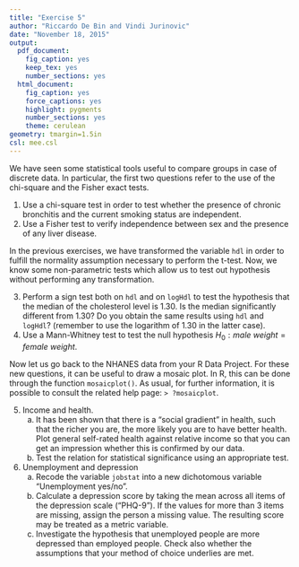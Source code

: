 ```yaml
---
title: "Exercise 5"
author: "Riccardo De Bin and Vindi Jurinovic"
date: "November 18, 2015"
output:
  pdf_document:
    fig_caption: yes
    keep_tex: yes
    number_sections: yes
  html_document:
    fig_caption: yes
    force_captions: yes
    highlight: pygments
    number_sections: yes
    theme: cerulean
geometry: tmargin=1.5in
csl: mee.csl
---
```


We have seen some statistical tools useful to compare groups in case of discrete data. In particular, the first two questions refer to the use of the chi-square and the Fisher exact tests.

1. Use a chi-square test in order to test whether the presence of chronic bronchitis and the current smoking status are independent.     
2. Use a Fisher test to verify independence between sex and the presence of any liver disease.

In the previous exercises, we have transformed the variable `hdl` in order to fulfill the normality assumption necessary to perform the t-test. Now, we know some non-parametric tests which allow us to test out hypothesis without performing any transformation.

3. Perform a sign test both on `hdl` and on `logHdl` to test the hypothesis that the median of the cholesterol level is 1.30. Is the median significantly different from 1.30? Do you obtain the same results using `hdl` and `logHdl`? (remember to use the logarithm of 1.30 in the latter case).     
4. Use a Mann-Whitney test to test the null hypothesis $H_0 : male\:weight = female\:weight$.

Now let us go back to the NHANES data from your R Data Project. For these new questions, it can be useful to draw a mosaic plot. In R, this can be done through the function `mosaicplot()`. As usual, for further information, it is possible to consult the related help page: `> ?mosaicplot`.

5. Income and health.
    a) It has been shown that there is a "social gradient" in health, such that the richer you are, the more likely you are to have better health. Plot general self-rated health against relative income so that you can get an impression whether this is confirmed by our data.     
    b) Test the relation for statistical significance using an appropriate test.
\

6. Unemployment and depression
    a) Recode the variable `jobstat` into a new dichotomous variable "Unemployment yes/no".     
    b) Calculate a depression score by taking the mean across all items of the depression scale ("PHQ-9"). If the values for more than 3 items are missing, assign the person a missing value. The resulting score may be treated as a metric variable.     
    c) Investigate the hypothesis that unemployed people are more depressed than employed people. Check also whether the assumptions that your method of choice underlies are met.     
